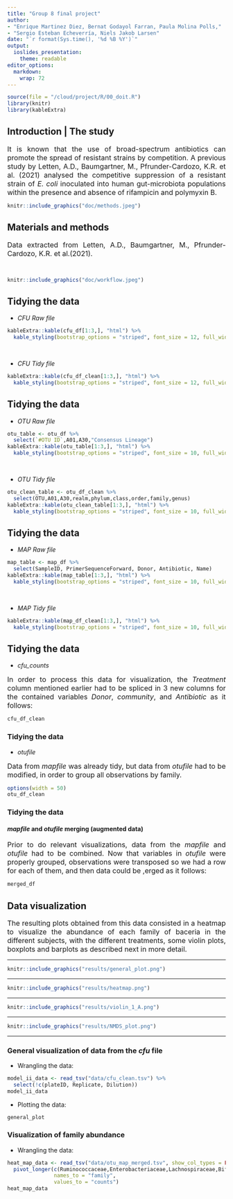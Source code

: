 ```yaml
---
title: "Group 8 final project"
author: 
- "Enrique Martinez Diez, Bernat Godayol Farran, Paula Molina Polls," 
- "Sergio Esteban Echeverría, Niels Jakob Larsen"
date: "`r format(Sys.time(), '%d %B %Y')`"
output:
  ioslides_presentation:
    theme: readable
editor_options: 
  markdown: 
    wrap: 72
---
```

```r
source(file = "/cloud/project/R/00_doit.R")
library(knitr)
library(kableExtra)
```

<style>
body {
text-align: justify}
</style>

## Introduction | The study{#methods} 

<font size = "3"> It is known that the use of broad-spectrum antibiotics
can promote the spread of resistant strains by competition. A previous
study by Letten, A.D., Baumgartner, M., Pfrunder-Cardozo, K.R. et al.
(2021) analysed the competitive suppression of a resistant strain of *E.
coli* inoculated into human gut-microbiota populations within the
presence and absence of rifampicin and polymyxin B. </font>

```r
knitr::include_graphics("doc/methods.jpeg")
```

## Materials and methods

<font size = "3"> Data extracted from Letten, A.D., Baumgartner, M., Pfrunder-Cardozo, K.R. et al.(2021).</font>
<pre>

</pre>
```r
knitr::include_graphics("doc/workflow.jpeg")
```

## Tidying the data{.small}
- *CFU Raw file*
```r
kableExtra::kable(cfu_df[1:3,], "html") %>%
  kable_styling(bootstrap_options = "striped", font_size = 12, full_width = FALSE)
```
<pre>

</pre>
- *CFU Tidy file*
```r
kableExtra::kable(cfu_df_clean[1:3,], "html") %>%
  kable_styling(bootstrap_options = "striped", font_size = 12, full_width = FALSE)
```

## Tidying the data{.small}
- *OTU Raw file*
```r
otu_table <- otu_df %>% 
  select(`#OTU ID`,A01,A30,"Consensus Lineage")
kableExtra::kable(otu_table[1:3,], "html") %>%
  kable_styling(bootstrap_options = "striped", font_size = 10, full_width = FALSE)
```
<pre>

</pre>
- *OTU Tidy file*
```r
otu_clean_table <- otu_df_clean %>% 
  select(OTU,A01,A30,realm,phylum,class,order,family,genus)
kableExtra::kable(otu_clean_table[1:3,], "html") %>%
  kable_styling(bootstrap_options = "striped", font_size = 10, full_width = FALSE)
```

## Tidying the data{.small}
- *MAP Raw file*
```r
map_table <- map_df %>% 
  select(SampleID, PrimerSequenceForward, Donor, Antibiotic, Name)
kableExtra::kable(map_table[1:3,], "html") %>%
  kable_styling(bootstrap_options = "striped", font_size = 10, full_width = FALSE)
```
<pre>

</pre>
- *MAP Tidy file*
```r
kableExtra::kable(map_df_clean[1:3,], "html") %>%
  kable_styling(bootstrap_options = "striped", font_size = 10, full_width = FALSE)
```

## Tidying the data

-  *cfu_counts*

<font size = "3"> In order to process this data for visualization, the
*Treatment* column mentioned earlier had to be spliced in 3 new columns
for the contained variables *Donor*, *community*, and *Antibiotic* as it
follows: </font>

```r
cfu_df_clean
```


### Tidying the data

-  *otufile*

<font size="3"> Data from *mapfile* was already tidy, but data from
*otufile* had to be modified, in order to group all observations by
family. </font>

```r
options(width = 50)
otu_df_clean
```

### Tidying the data

#### *mapfile* and *otufile* merging (augmented data)

<font size="3"> Prior to do relevant visualizations, data from the
*mapfile* and *otufile* had to be combined. Now that variables in
*otufile* were properly grouped, observations were transposed so we had
a row for each of them, and then data could be ,erged as it follows:
</font>

```r
merged_df
```

## Data visualization

<font size="3"> The resulting plots obtained from this data consisted in
a heatmap to visualize the abundance of each family of baceria in the
different subjects, with the different treatments, some violin plots,
boxplots and barplots as described next in more detail. </font>

------------------------------------------------------------------------

```r
knitr::include_graphics("results/general_plot.png")
```

------------------------------------------------------------------------

```r
knitr::include_graphics("results/heatmap.png")
```

------------------------------------------------------------------------

```r
knitr::include_graphics("results/violin_1_A.png")
```

------------------------------------------------------------------------

```r
knitr::include_graphics("results/NMDS_plot.png")
```

------------------------------------------------------------------------

### General visualization of data from the *cfu* file

-   Wrangling the data:

```r
model_ii_data <- read_tsv("data/cfu_clean.tsv") %>% 
  select(!c(plateID, Replicate, Dilution))
model_ii_data
```

-   Plotting the data:

```r
general_plot
```

### Visualization of family abundance

-   Wrangling the data:

```r
heat_map_data <- read_tsv("data/otu_map_merged.tsv", show_col_types = FALSE) %>%
  pivot_longer(c(Ruminococcaceae,Enterobacteriaceae,Lachnospiraceae,Bifidobacteriaceae,Clostridiaceae_1,Erysipelotrichaceae,Bacteroidaceae,Coriobacteriaceae,Porphyromonadaceae,Enterococcaceae),
               names_to = "family",
               values_to = "counts")
heat_map_data
```
